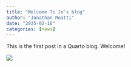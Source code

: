 ```yaml
---
title: "Welcome To Jo's blog"
author: "Jonathan Moatti"
date: "2025-02-16"
categories: [news]
---
```


This is the first post in a Quarto blog. Welcome!

![](thumbnail.jpg)



